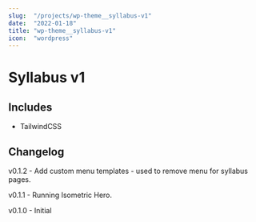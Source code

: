 ```yaml
---
slug:  "/projects/wp-theme__syllabus-v1"
date:  "2022-01-18"
title: "wp-theme__syllabus-v1"
icon:  "wordpress"
---
```


# Syllabus v1

## Includes

- TailwindCSS

## Changelog

v0.1.2 - Add custom menu templates - used to remove menu for syllabus pages.

v0.1.1 - Running Isometric Hero.

v0.1.0 - Initial